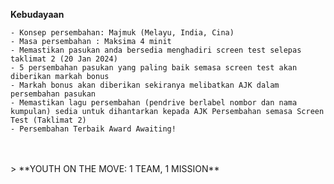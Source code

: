 
<GuideHeader id="16"/>

<NextImage
    src="/images/guide/kebudayaan.png"
    alt="kembelia42"
    width="80"
    height="40"
/>

**Kebudayaan**
<br/>
````
- Konsep persembahan: Majmuk (Melayu, India, Cina)
- Masa persembahan : Maksima 4 minit
- Memastikan pasukan anda bersedia menghadiri screen test selepas taklimat 2 (20 Jan 2024)
- 5 persembahan pasukan yang paling baik semasa screen test akan diberikan markah bonus
- Markah bonus akan diberikan sekiranya melibatkan AJK dalam persembahan pasukan
- Memastikan lagu persembahan (pendrive berlabel nombor dan nama kumpulan) sedia untuk dihantarkan kepada AJK Persembahan semasa Screen Test (Taklimat 2)
- Persembahan Terbaik Award Awaiting!
````

<br/>
<br/>
> **YOUTH ON THE MOVE: 1 TEAM, 1 MISSION**